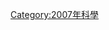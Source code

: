 {{依分類劃分的年份
| m = 2
| c = 0
| d = 0
| y = 7
| cat = 发现的系外行星
| sortkey = 系外行星
| parent = 2007年发现的天体
|subcat=按年份发现的系外行星
}}
[[Category:2007年科學|Category:2007年科學]]